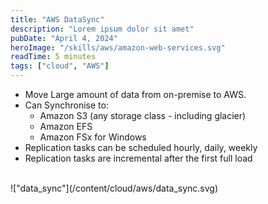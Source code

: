 ```yaml
---
title: "AWS DataSync"
description: "Lorem ipsum dolor sit amet"
pubDate: "April 4, 2024"
heroImage: "/skills/aws/amazon-web-services.svg"
readTime: 5 minutes
tags: ["cloud", "AWS"]
---
```



- Move Large amount of data from on-premise to AWS.
- Can Synchronise to: 
    - Amazon S3 (any storage class - including glacier)
    - Amazon EFS
    - Amazon FSx for Windows
- Replication tasks can be scheduled hourly, daily, weekly
- Replication tasks are incremental after the first full load


<br />
!["data_sync"](/content/cloud/aws/data_sync.svg)
<br />